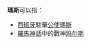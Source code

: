 '''瑪斯'''可以指：
* [[西班牙|西班牙]]駐華[[公使|公使]][[瑪斯_(外交官)|瑪斯]]
* [[羅馬神話|羅馬神話]]中的戰神[[玛尔斯|玛尔斯]]

{{Disambiguation|Cat=二字人名译名消歧义}}
